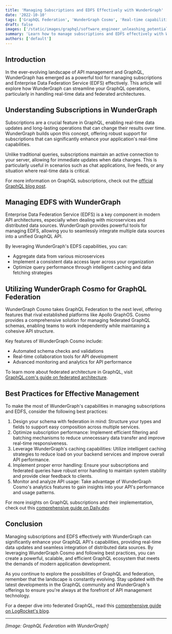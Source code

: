 ```yaml
---
title: 'Managing Subscriptions and EDFS Effectively with WunderGraph'
date: '2022-10-10'
tags: ['GraphQL Federation', 'WunderGraph Cosmo', 'Real-time capabilities', 'Schema Registry']
draft: false
images: ['/static/images/graphql/software_engineer_unleashing_potential_data_graph.png']
summary: 'Learn how to manage subscriptions and EDFS effectively with WunderGraph. Discover best practices and insights into GraphQL Federation with WunderGraph Cosmo.'
authors: ['default']
---
```


## Introduction

In the ever-evolving landscape of API management and GraphQL, WunderGraph has emerged as a powerful tool for managing subscriptions and Enterprise Data Federation Service (EDFS) effectively. This article will explore how WunderGraph can streamline your GraphQL operations, particularly in handling real-time data and federated architectures.

## Understanding Subscriptions in WunderGraph

Subscriptions are a crucial feature in GraphQL, enabling real-time data updates and long-lasting operations that can change their results over time. WunderGraph builds upon this concept, offering robust support for subscriptions that can significantly enhance your application's real-time capabilities.

Unlike traditional queries, subscriptions maintain an active connection to your server, allowing for immediate updates when data changes. This is particularly useful in scenarios such as chat applications, live feeds, or any situation where real-time data is critical.

For more information on GraphQL subscriptions, check out the [official GraphQL blog post](https://graphql.org/blog/2015-10-16-subscriptions/).

## Managing EDFS with WunderGraph

Enterprise Data Federation Service (EDFS) is a key component in modern API architectures, especially when dealing with microservices and distributed data sources. WunderGraph provides powerful tools for managing EDFS, allowing you to seamlessly integrate multiple data sources into a unified GraphQL API.

By leveraging WunderGraph's EDFS capabilities, you can:

- Aggregate data from various microservices
- Implement a consistent data access layer across your organization
- Optimize query performance through intelligent caching and data fetching strategies

## Utilizing WunderGraph Cosmo for GraphQL Federation

WunderGraph Cosmo takes GraphQL Federation to the next level, offering features that rival established platforms like Apollo GraphOS. Cosmo provides a comprehensive solution for managing federated GraphQL schemas, enabling teams to work independently while maintaining a cohesive API structure.

Key features of WunderGraph Cosmo include:

- Automated schema checks and validations
- Real-time collaboration tools for API development
- Advanced monitoring and analytics for API performance

To learn more about federated architecture in GraphQL, visit [GraphQL.com's guide on federated architecture](https://graphql.com/learn/federated-architecture/).

## Best Practices for Effective Management

To make the most of WunderGraph's capabilities in managing subscriptions and EDFS, consider the following best practices:

1. Design your schema with federation in mind: Structure your types and fields to support easy composition across multiple services.
2. Optimize subscription performance: Implement efficient filtering and batching mechanisms to reduce unnecessary data transfer and improve real-time responsiveness.
3. Leverage WunderGraph's caching capabilities: Utilize intelligent caching strategies to reduce load on your backend services and improve overall API performance.
4. Implement proper error handling: Ensure your subscriptions and federated queries have robust error handling to maintain system stability and provide clear feedback to clients.
5. Monitor and analyze API usage: Take advantage of WunderGraph Cosmo's analytics features to gain insights into your API's performance and usage patterns.

For more insights on GraphQL subscriptions and their implementation, check out this [comprehensive guide on Daily.dev](https://daily.dev/blog/subscriptions-in-graphql).

## Conclusion

Managing subscriptions and EDFS effectively with WunderGraph can significantly enhance your GraphQL API's capabilities, providing real-time data updates and seamless integration of distributed data sources. By leveraging WunderGraph Cosmo and following best practices, you can create a powerful, scalable, and efficient GraphQL ecosystem that meets the demands of modern application development.

As you continue to explore the possibilities of GraphQL and federation, remember that the landscape is constantly evolving. Stay updated with the latest developments in the GraphQL community and WunderGraph's offerings to ensure you're always at the forefront of API management technology.

For a deeper dive into federated GraphQL, read this [comprehensive guide on LogRocket's blog](https://blog.logrocket.com/the-what-when-why-and-how-of-federated-graphql/).

---

*[Image: GraphQL Federation with WunderGraph]*
<BlogNewsletterForm title="Get twice as much done with a fifth of the code." />
